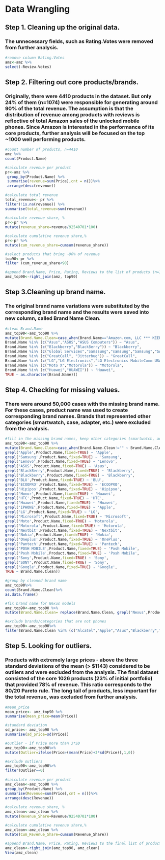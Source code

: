 # Data Wrangling

## Step 1. Cleaning up the original data.
### The unnecessary fields, such as Rating.Votes were removed from further analysis.

``` r
#remove column Rating.Votes
amz<-amz %>% 
select(-Review.Votes)
```
## Step 2. Filtering out core products/brands. 
### Originally, there were 4410 products in the dataset. But only 24% of them (n=1074) were responsible for generating around 90% of the total revenue. The assumption is that the distribution of revenue among products with reviews is reflective of total Amazon sales of the unlocked mobile phones. Since Amazon is interested in the performance of its core products, further analysis will be focused on the top ~1000 well performing products. 

``` r
#count number of products, n=4410 
amz %>% 
count(Product.Name)

#calculate revenue per product
pr<-amz %>%
 group_by(Product.Name) %>%
 summarise(revenue=sum(Price),cnt = n())%>%
 arrange(desc(revenue))
 
#calculate total revenue 
total_revenue<- pr %>% 
filter(!is.na(revenue)) %>% 
summarise(total_revenue=sum(revenue))
 
#calculate revenue share, %
pr<-pr %>%
mutate(revenue_share=revenue/92540701*100)

#calculate cumulative revenue share,%
pr<-pr %>%
mutate(cum_revenue_share=cumsum(revenue_share))

#select products that bring ~90% of revenue
top90<-pr %>%
filter (cum_revenue_share<90)

#append Brand.Name, Price, Rating, Reviews to the list of products (n=1074, 24%) that bring ~90% of revenue)
amz_top90<-right_join(amz, top90)
```

## Step 3.Cleaning up brand name.
### The original brand name variations were substituted by the corresponding brand name and the results were saved into new column, called Brand Name Clean.

``` r
#clean Brand.Name 
amz_top90<-amz_top90 %>%
mutate(Brand.Name.Clean=case_when(Brand.Name=="Amazon.com, LLC *** KEEP PORules ACTIVE ***" ~ "Apple",
Brand.Name %in% (c("Asus","ASUS","ASUS Computers")) ~ "Asus",
Brand.Name %in% (c("Blackberry","BlackBerry")) ~ "Blackberry",
Brand.Name %in% (c("Global Services","Samssung","samsung","Samsung","SAMSUNG","Samsung international","Samsung Korea","Samsung Korea LTD","PowerMoxie","Unknown")) ~ "Samsung",
Brand.Name %in% (c("GreatCall", "Jitterbug")) ~ "GreatCall",
Brand.Name %in% (c("LG","LG Electronics","LG Electronics MobileComm USA")) ~ "LG",
Brand.Name %in% (c("Moto X","Motorola")) ~ "Motorola",
Brand.Name %in% (c("Huawei","HUAWEI")) ~ "Huawei",
TRUE ~ as.character(Brand.Name)))
```


## Step 4. Checking for missing values. 
### There were around 50,000 cases with the missing brand name. For these cases, product name was used to create corresponding brand names. Brands that represented other categories (smartwatch, case, adapter, etc.) were excluded from the analysis. 

``` r
#fill in the missing brand names, keep other categories (smartwatch, adapter, case, etc.) missing, and exclude them 
amz_top90<-amz_top90 %>%
mutate(Brand.Name.Clean=case_when(Brand.Name.Clean!="" ~ Brand.Name.Clean,
grepl('Apple',Product.Name,fixed=TRUE) ~ 'Apple', 
grepl('Samsung',Product.Name,fixed=TRUE) ~ 'Samsung',
grepl('Lenovo',Product.Name,fixed=TRUE) ~ 'Lenovo',
grepl('ASUS',Product.Name,fixed=TRUE) ~ 'Asus',
grepl('BlackBerry',Product.Name,fixed=TRUE) ~ 'Blackberry',
grepl('Blackberry',Product.Name,fixed=TRUE) ~ 'Blackberry',
grepl('BLU',Product.Name,fixed=TRUE) ~ 'BLU',
grepl('ECOOPRO',Product.Name,fixed=TRUE) ~ 'ECOOPRO',
grepl('Hipipoo',Product.Name,fixed=TRUE) ~ 'Hipipoo',
grepl('Honor',Product.Name,fixed=TRUE) ~ 'Huawei',
grepl('HTC',Product.Name,fixed=TRUE) ~ 'HTC',
grepl('Huawei',Product.Name,fixed=TRUE) ~ 'Huawei',
grepl('IPHONE',Product.Name,fixed=TRUE) ~ 'Apple',
grepl('LG',Product.Name,fixed=TRUE) ~ 'LG',
grepl('Microsoft',Product.Name,fixed=TRUE) ~ 'Microsoft',
grepl('Moto',Product.Name,fixed=TRUE) ~ 'Motorola',
grepl('Motorola',Product.Name,fixed=TRUE) ~ 'Motorola',
grepl('Nextbit',Product.Name,fixed=TRUE) ~ 'Nextbit',
grepl('Nokia',Product.Name,fixed=TRUE) ~ 'Nokia',
grepl('Oneplus',Product.Name,fixed=TRUE) ~ 'OnePlus',
grepl('Pantech',Product.Name,fixed=TRUE) ~ 'Pantech',
grepl('POSH MOBILE',Product.Name,fixed=TRUE) ~ 'Posh Mobile',
grepl('Posh Mobile',Product.Name,fixed=TRUE) ~ 'Posh Mobile',
grepl('Sony',Product.Name,fixed=TRUE) ~ 'Sony',
grepl('SONY',Product.Name,fixed=TRUE) ~ 'Sony',
grepl('Google',Product.Name,fixed=TRUE) ~ 'Google',
TRUE ~ Brand.Name.Clean))
								
#group by cleaned brand name
amz_top90%>% 
count(Brand.Name.Clean)%>% 
as.data.frame()

#fix brand name for Nexus models
amz_top90<-amz_top90 %>%
mutate(Brand.Name.Clean= replace(Brand.Name.Clean, grepl('Nexus',Product.Name,fixed=TRUE), "Google"))

#exclude brands/categories that are not phones
amz_top90<-amz_top90%>% 
filter(Brand.Name.Clean %in% (c("Alcatel","Apple","Asus","Blackberry","BLU","Casio","CAT PHONES","ECOOPRO","FIGO","Google","GreatCall","Hipipoo","HTC","Huawei","Lenovo","LG","Mango Natural","Microsoft","Motorola","Nextbit","Nokia","OnePlus","Pantech","Polaroid","Posh Mobile","RCA","Samsung","Sony","Star","ZTE")))
```

## Step 5. Looking for outliers. 
### Products with extremely large prices - above the three standard deviations of the mean (> $1143) considered to be outliers and were excluded from the analysis. The final dataset consisted of the core 1026 products (23% of initial portfolio) that provided 78% of revenue. This ratio corresponds to the 80/20 Pareto rule. The long tail of products, less important for the total revenue, was excluded from further analysis.  

``` r
#mean_price
mean_price<- amz_top90 %>% 
summarise(mean_price=mean(Price))

#standard deviation
sd_price<- amz_top90 %>% 
summarise(sd_price=sd(Price))							

#outlier - if Price more than 3*SD
amz_top90<-amz_top90%>%
mutate(Outlier=ifelse(Price>(mean(Price)+3*sd(Price)),1,0))

#exclude outliers
amz_top90<-amz_top90%>% 
filter(Outlier==0)					
	
#calculate revenue per product
amz_clean<-amz_top90 %>%
group_by(Product.Name) %>%
summarise(Revenue=sum(Price),cnt = n())%>%
arrange(desc(Revenue))
 
#calculate revenue share, %
amz_clean<-amz_clean %>%
mutate(Revenue_Share=Revenue/92540701*100)

#calculate cumulative revenue share,%
amz_clean<-amz_clean %>%
mutate(Cum_Revenue_Share=cumsum(Revenue_Share))
	
#append Brand.Name, Price, Rating, Reviews to the final list of products(n=1026, 23%) that bring 78% of revenue
amz_clean<-right_join(amz_top90, amz_clean)	
View(amz_clean)	
```